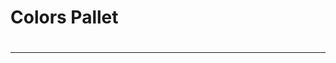 
<Meta title="Design-System/Collors Pallet" />

# Colors Pallet

#

---

<ColorPalette>
  <ColorItem
    title="Accent"
    subtitle="--color-accent"
    colors={{ 100: '#73a5ff', 300: '#4c8dff', 500: '#397df6', 700: '#2f68cc', 900: '#234e99' }}
  />
  <ColorItem
    title="Success"
    subtitle="--color-success"
    colors={{ 100: '#80ffbf', 300: '#22e584', 500: '#14cc70', 700: '#0f9954', 900: '#0a6638' }}
  />
  <ColorItem
    title="Danger"
    subtitle="--color-danger"
    colors={{ 100: '#ff8099', 300: '#f23d61', 500: '#cc1439', 700: '#990f2b', 900: '#660a1d' }}
  />
  <ColorItem
    title="Warning"
    subtitle="--color-warning"
    colors={{ 100: '#ffd073', 300: '#e5ac39', 500: '#d99000', 700: '#960', 900: '#640' }}
  />
  <ColorItem
    title="Light"
    subtitle="--color-light"
    colors={{ 100: '#fff', 300: '#f7fbff', 500: '#edf3fa', 700: '#d5dae0', 900: '#8d9094' }}
  />
  <ColorItem
    title="Dark"
    subtitle="--color-dark"
    colors={{
      100: '#4c4c4c',
      300: '#333',
      400: '#212121',
      500: '#171717',
      700: '#0d0d0d',
      900: '#000',
    }}
  />
</ColorPalette>
